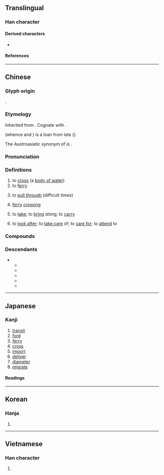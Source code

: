 {{also|疲}}
{{character info}}
==Translingual==

===Han character===
{{Han char|rn=85|rad=水|as=09|sn=12|four=30147|canj=EITE|ids=⿰氵度}}

====Derived characters====
* {{l|mul|[[𪸁]]}}

====References====
{{Han ref|kx=0634.010|dkj=17765|dj=1040.080|hdz=31683.120|uh=6E21}}

----

==Chinese==
{{zh-forms}}

===Glyph origin===
{{Han etym}}
{{Han compound|水|alt1=氵|t1=water|度|ls=psc|c1=s|c2=p}}.

===Etymology===
Inherited from {{inh|zh|sit-pro|-}}. Cognate with {{cog|bo|འདས||to pass over}}.

{{cog|tai-pro|*daːᴮ||river}} (whence {{cog|th|ท่า||port; pier; quay}} and {{cog|za|dah||river}}) is a loan from late {{cog|och|-}} ({{zh-ref|Schuessler, 2007}}).

The Austroasiatic synonym of {{lang|zh|渡}} is {{och-l|濟|to cross a river}}.

===Pronunciation===
{{zh-pron
|m=dù
|ma=y
|m-s=
|c=dou6,dou6-2
|c_note=dou6-2 - passenger ship tugged by a tugboat
|c-t=
|g=
|h=pfs=thu;gd=tu4
|j=
|mb=dū
|md=dô
|mn=tō͘/twv:thō͘
|mn-t=dou7
|w=3du
|x=
|mc=y
|oc=y
|cat=v,n
}}

===Definitions===
{{zh-hanzi}}

# to [[cross]] (a [[body of water]])
# to [[ferry]]
# {{lb|zh|figurative}} to [[pull through]] (difficult times)
# [[ferry]] [[crossing]]
# {{lb|zh|Hakka}} to [[take]]; to [[bring]] along; to [[carry]]
# {{lb|zh|Hakka}} to [[look after]]; to [[take care]] of; to [[care for]]; to [[attend]] to

===Compounds===
{{zh-der|一葦渡江|三豕渡河|中元普渡|偷渡|偷渡客|偷渡黃牛|南渡|古渡|官渡|官渡之戰|岡渡拉|引渡|引渡法|強渡|慈航普渡|截頭渡|搶渡|擺渡|擺渡船|普渡|普渡河|普渡眾生|杯渡|東渡|桃花過渡|桃葉渡|橫渡|泥船渡河|津渡|渡假|渡口|渡子|渡水|渡江|渡江楫|渡河|渡河香象|渡海|渡船|渡輪|渡過|渡錢|渡頭|渡頭雲|渡馬船|濟渡|端陽競渡|競渡|絕渡逢舟|虎渡江|讓渡|賈人渡河|超渡|輪渡|過渡|過渡內閣|過渡時期|過渡金屬|遠渡重洋|關渡|香象渡河|渡邊|漲渡湖|大渡|九渡河|陳渡|過渡灣|仙人渡|霧渡河|麻家渡|小渡船|沿渡河|官渡口|潘渡|橫水渡}}

===Descendants===
* {{desc|tai-pro|*daːᴮ|t=river}}
** {{desc|lo|ທ່າ}}
** {{desc|khb|ᦑᦱᧈ}}
** {{desc|shn|တႃႈ|t=pier; shallow place in water}}
** {{desc|th|ท่า|t=pier; port}}
** {{desc|za|dah|t=river}}

{{zh-cat|Elementary}}

----

==Japanese==

===Kanji===
{{ja-kanji|grade=c|rs=水09}}

# [[transit]]
# [[ford]]
# [[ferry]]
# [[cross]]
# [[import]]
# [[deliver]]
# [[diameter]]
# [[migrate]]

====Readings====
{{ja-readings
|goon=ど
|kanon=と
|kun=わた-る, わた-す
|nanori=ただ
}}

----

==Korean==

===Hanja===
{{ko-hanja|hangeul=도}}

# {{rfdef|ko|sort=水09}}

----

==Vietnamese==

===Han character===
{{vi-readings|rs=水09|reading=đò, đác, độ, đạc}}

# {{rfdef|vi|sort=水09}}

{{cln|vi|Han tu}}